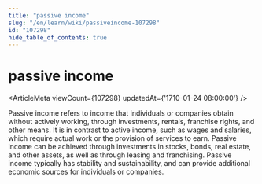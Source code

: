 ```yaml
---
title: "passive income"
slug: "/en/learn/wiki/passiveincome-107298"
id: "107298"
hide_table_of_contents: true
---
```



# passive income

<ArticleMeta viewCount={107298} updatedAt={'1710-01-24 08:00:00'} />

Passive income refers to income that individuals or companies obtain without actively working, through investments, rentals, franchise rights, and other means. It is in contrast to active income, such as wages and salaries, which require actual work or the provision of services to earn. Passive income can be achieved through investments in stocks, bonds, real estate, and other assets, as well as through leasing and franchising. Passive income typically has stability and sustainability, and can provide additional economic sources for individuals or companies.
